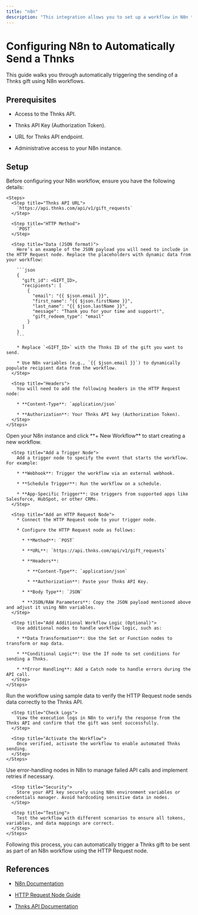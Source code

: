 ```yaml
---
title: "n8n"
description: "This integration allows you to set up a workflow in N8n that automatically triggers sending a Thnks via the HTTP Request node. By leveraging the Thnks API, it enables personalized appreciation messages to be sent to recipients based on trigger events, using dynamic data from N8n."
---
```


# Configuring N8n to Automatically Send a Thnks

This guide walks you through automatically triggering the sending of a Thnks gift using N8n workflows.

## Prerequisites

* Access to the Thnks API.

* Thnks API Key (Authorization Token).

* URL for Thnks API endpoint.

* Administrative access to your N8n instance.

## Setup

<Steps>
  <Step title="Prepare Webhook Data">
    Before configuring your N8n workflow, ensure you have the following details:

    <Steps>
      <Step title="Thnks API URL">
        `https://api.thnks.com/api/v1/gift_requests`
      </Step>

      <Step title="HTTP Method">
        `POST`
      </Step>

      <Step title="Data (JSON format)">
        Here’s an example of the JSON payload you will need to include in the HTTP Request node. Replace the placeholders with dynamic data from your workflow:

        ```json
        {  
          "gift_id": <GIFT_ID>,  
          "recipients": [  
            {  
              "email": "{{ $json.email }}",  
              "first_name": "{{ $json.firstName }}",  
              "last_name": "{{ $json.lastName }}",  
              "message": "Thank you for your time and support!",  
              "gift_redeem_type": "email"  
            }  
          ]  
        }  
        ```

        * Replace `<GIFT_ID>` with the Thnks ID of the gift you want to send.

        * Use N8n variables (e.g., `{{ $json.email }}`) to dynamically populate recipient data from the workflow.
      </Step>

      <Step title="Headers">
        You will need to add the following headers in the HTTP Request node:

        * **Content-Type**: `application/json`

        * **Authorization**: Your Thnks API key (Authorization Token).
      </Step>
    </Steps>
  </Step>

  <Step title="Create a Workflow in N8n">
    <Steps>
      <Step title="Log into N8n and Create a New Workflow">
        Open your N8n instance and click **+ New Workflow** to start creating a new workflow.
      </Step>

      <Step title="Add a Trigger Node">
        Add a trigger node to specify the event that starts the workflow. For example:

        * **Webhook**: Trigger the workflow via an external webhook.

        * **Schedule Trigger**: Run the workflow on a schedule.

        * **App-Specific Trigger**: Use triggers from supported apps like Salesforce, HubSpot, or other CRMs.
      </Step>

      <Step title="Add an HTTP Request Node">
        * Connect the HTTP Request node to your trigger node.

        * Configure the HTTP Request node as follows:

          * **Method**: `POST`

          * **URL**: `https://api.thnks.com/api/v1/gift_requests`

          * **Headers**:

            * **Content-Type**: `application/json`

            * **Authorization**: Paste your Thnks API Key.

          * **Body Type**: `JSON`

          * **JSON/RAW Parameters**: Copy the JSON payload mentioned above and adjust it using N8n variables.
      </Step>

      <Step title="Add Additional Workflow Logic (Optional)">
        Use additional nodes to handle workflow logic, such as:

        * **Data Transformation**: Use the Set or Function nodes to transform or map data.

        * **Conditional Logic**: Use the If node to set conditions for sending a Thnks.

        * **Error Handling**: Add a Catch node to handle errors during the API call.
      </Step>
    </Steps>
  </Step>

  <Step title="Test and Activate the Workflow">
    <Steps>
      <Step title="Test the Workflow">
        Run the workflow using sample data to verify the HTTP Request node sends data correctly to the Thnks API.
      </Step>

      <Step title="Check Logs">
        View the execution logs in N8n to verify the response from the Thnks API and confirm that the gift was sent successfully.
      </Step>

      <Step title="Activate the Workflow">
        Once verified, activate the workflow to enable automated Thnks sending.
      </Step>
    </Steps>
  </Step>

  <Step title="Best Practices">
    <Steps>
      <Step title="Error Handling">
        Use error-handling nodes in N8n to manage failed API calls and implement retries if necessary.
      </Step>

      <Step title="Security">
        Store your API key securely using N8n environment variables or credentials manager. Avoid hardcoding sensitive data in nodes.
      </Step>

      <Step title="Testing">
        Test the workflow with different scenarios to ensure all tokens, variables, and data mappings are correct.
      </Step>
    </Steps>
  </Step>
</Steps>

Following this process, you can automatically trigger a Thnks gift to be sent as part of an N8n workflow using the HTTP Request node.

## References

* [N8n Documentation](https://docs.n8n.io/)

* [HTTP Request Node Guide](https://docs.n8n.io/integrations/builtin/core-nodes/n8n-nodes-base.httprequest/)

* [Thnks API Documentation](https://thnks.com/developers/api-docs)